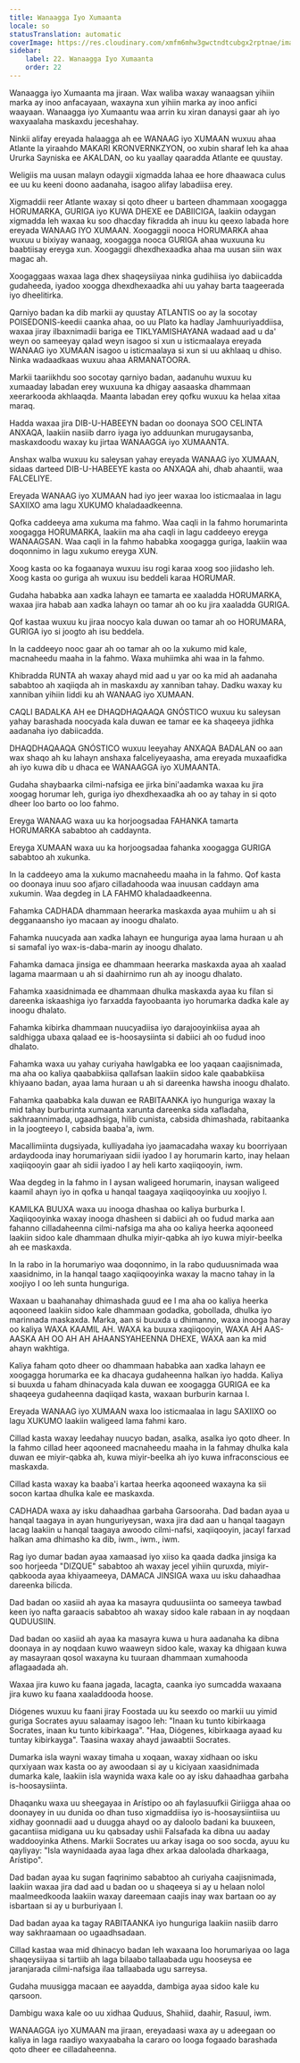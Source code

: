 ```yaml
---
title: Wanaagga Iyo Xumaanta
locale: so
statusTranslation: automatic
coverImage: https://res.cloudinary.com/xmfm6mhw3gwctndtcubgx2rptnae/image/upload/v1740337243/small_cover_educacion_fundamental_a051170f1c.webp
sidebar:
    label: 22. Wanaagga Iyo Xumaanta
    order: 22
---
```

Wanaagga iyo Xumaanta ma jiraan. Wax waliba waxay wanaagsan yihiin marka ay inoo anfacayaan, waxayna xun yihiin marka ay inoo anfici waayaan. Wanaagga iyo Xumaantu waa arrin ku xiran danaysi gaar ah iyo waxyaalaha maskaxdu jeceshahay.

Ninkii alifay ereyada halaagga ah ee WANAAG iyo XUMAAN wuxuu ahaa Atlante la yiraahdo MAKARI KRONVERNKZYON, oo xubin sharaf leh ka ahaa Ururka Sayniska ee AKALDAN, oo ku yaallay qaaradda Atlante ee quustay.

Weligiis ma uusan malayn odaygii xigmadda lahaa ee hore dhaawaca culus ee uu ku keeni doono aadanaha, isagoo alifay labadiisa erey.

Xigmaddii reer Atlante waxay si qoto dheer u barteen dhammaan xoogagga HORUMARKA, GURIGA iyo KUWA DHEXE ee DABIICIGA, laakiin odaygan xigmadda leh waxaa ku soo dhacday fikradda ah inuu ku qeexo labada hore ereyada WANAAG IYO XUMAAN. Xoogaggii nooca HORUMARKA ahaa wuxuu u bixiyay wanaag, xoogagga nooca GURIGA ahaa wuxuuna ku baabtiisay ereyga xun. Xoogaggii dhexdhexaadka ahaa ma uusan siin wax magac ah.

Xoogaggaas waxaa laga dhex shaqeysiiyaa ninka gudihiisa iyo dabiicadda gudaheeda, iyadoo xoogga dhexdhexaadka ahi uu yahay barta taageerada iyo dheelitirka.

Qarniyo badan ka dib markii ay quustay ATLANTIS oo ay la socotay POISEDONIS-keedii caanka ahaa, oo uu Plato ka hadlay Jamhuuriyaddiisa, waxaa jiray ilbaxnimadii bariga ee TIKLYAMISHAYANA wadaad aad u da' weyn oo sameeyay qalad weyn isagoo si xun u isticmaalaya ereyada WANAAG iyo XUMAAN isagoo u isticmaalaya si xun si uu akhlaaq u dhiso. Ninka wadaadkaas wuxuu ahaa ARMANATOORA.

Markii taariikhdu soo socotay qarniyo badan, aadanuhu wuxuu ku xumaaday labadan erey wuxuuna ka dhigay aasaaska dhammaan xeerarkooda akhlaaqda. Maanta labadan erey qofku wuxuu ka helaa xitaa maraq.

Hadda waxaa jira DIB-U-HABEEYN badan oo doonaya SOO CELINTA ANXAQA, laakiin nasiib darro iyaga iyo adduunkan murugaysanba, maskaxdoodu waxay ku jirtaa WANAAGGA iyo XUMAANTA.

Anshax walba wuxuu ku saleysan yahay ereyada WANAAG iyo XUMAAN, sidaas darteed DIB-U-HABEEYE kasta oo ANXAQA ahi, dhab ahaantii, waa FALCELIYE.

Ereyada WANAAG iyo XUMAAN had iyo jeer waxaa loo isticmaalaa in lagu SAXIIXO ama lagu XUKUMO khaladaadkeenna.

Qofka caddeeya ama xukuma ma fahmo. Waa caqli in la fahmo horumarinta xoogagga HORUMARKA, laakiin ma aha caqli in lagu caddeeyo ereyga WANAAGSAN. Waa caqli in la fahmo hababka xoogagga guriga, laakiin waa doqonnimo in lagu xukumo ereyga XUN.

Xoog kasta oo ka fogaanaya wuxuu isu rogi karaa xoog soo jiidasho leh. Xoog kasta oo guriga ah wuxuu isu beddeli karaa HORUMAR.

Gudaha hababka aan xadka lahayn ee tamarta ee xaaladda HORUMARKA, waxaa jira habab aan xadka lahayn oo tamar ah oo ku jira xaaladda GURIGA.

Qof kastaa wuxuu ku jiraa noocyo kala duwan oo tamar ah oo HORUMARA, GURIGA iyo si joogto ah isu beddela.

In la caddeeyo nooc gaar ah oo tamar ah oo la xukumo mid kale, macnaheedu maaha in la fahmo. Waxa muhiimka ahi waa in la fahmo.

Khibradda RUNTA ah waxay ahayd mid aad u yar oo ka mid ah aadanaha sababtoo ah xaqiiqda ah in maskaxdu ay xanniban tahay. Dadku waxay ku xanniban yihiin liddi ku ah WANAAG iyo XUMAAN.

CAQLI BADALKA AH ee DHAQDHAQAAQA GNÓSTICO wuxuu ku saleysan yahay barashada noocyada kala duwan ee tamar ee ka shaqeeya jidhka aadanaha iyo dabiicadda.

DHAQDHAQAAQA GNÓSTICO wuxuu leeyahay ANXAQA BADALAN oo aan wax shaqo ah ku lahayn anshaxa falceliyeyaasha, ama ereyada muxaafidka ah iyo kuwa dib u dhaca ee WANAAGGA iyo XUMAANTA.

Gudaha shaybaarka cilmi-nafsiga ee jirka bini'aadamka waxaa ku jira xoogag horumar leh, guriga iyo dhexdhexaadka ah oo ay tahay in si qoto dheer loo barto oo loo fahmo.

Ereyga WANAAG waxa uu ka horjoogsadaa FAHANKA tamarta HORUMARKA sababtoo ah caddaynta.

Ereyga XUMAAN waxa uu ka horjoogsadaa fahanka xoogagga GURIGA sababtoo ah xukunka.

In la caddeeyo ama la xukumo macnaheedu maaha in la fahmo. Qof kasta oo doonaya inuu soo afjaro cilladahooda waa inuusan caddayn ama xukumin. Waa degdeg in LA FAHMO khaladaadkeenna.

Fahamka CADHADA dhammaan heerarka maskaxda ayaa muhiim u ah si degganaansho iyo macaan ay inoogu dhalato.

Fahamka nuucyada aan xadka lahayn ee hunguriga ayaa lama huraan u ah si samafal iyo wax-is-daba-marin ay inoogu dhalato.

Fahamka damaca jinsiga ee dhammaan heerarka maskaxda ayaa ah xaalad lagama maarmaan u ah si daahirnimo run ah ay inoogu dhalato.

Fahamka xaasidnimada ee dhammaan dhulka maskaxda ayaa ku filan si dareenka iskaashiga iyo farxadda fayoobaanta iyo horumarka dadka kale ay inoogu dhalato.

Fahamka kibirka dhammaan nuucyadiisa iyo darajooyinkiisa ayaa ah saldhigga ubaxa qalaad ee is-hoosaysiinta si dabiici ah oo fudud inoo dhalato.

Fahamka waxa uu yahay curiyaha hawlgabka ee loo yaqaan caajisnimada, ma aha oo kaliya qaababkiisa qallafsan laakiin sidoo kale qaababkiisa khiyaano badan, ayaa lama huraan u ah si dareenka hawsha inoogu dhalato.

Fahamka qaababka kala duwan ee RABITAANKA iyo hunguriga waxay la mid tahay burburinta xumaanta xarunta dareenka sida xafladaha, sakhraannimada, ugaadhsiga, hilib cunista, cabsida dhimashada, rabitaanka in la joogteeyo I, cabsida baaba'a, iwm.

Macallimiinta dugsiyada, kulliyadaha iyo jaamacadaha waxay ku boorriyaan ardaydooda inay horumariyaan sidii iyadoo I ay horumarin karto, inay helaan xaqiiqooyin gaar ah sidii iyadoo I ay heli karto xaqiiqooyin, iwm.

Waa degdeg in la fahmo in I aysan waligeed horumarin, inaysan waligeed kaamil ahayn iyo in qofka u hanqal taagaya xaqiiqooyinka uu xoojiyo I.

KAMILKA BUUXA waxa uu inooga dhashaa oo kaliya burburka I. Xaqiiqooyinka waxay inooga dhasheen si dabiici ah oo fudud marka aan fahanno cilladaheenna cilmi-nafsiga ma aha oo kaliya heerka aqooneed laakiin sidoo kale dhammaan dhulka miyir-qabka ah iyo kuwa miyir-beelka ah ee maskaxda.

In la rabo in la horumariyo waa doqonnimo, in la rabo quduusnimada waa xaasidnimo, in la hanqal taago xaqiiqooyinka waxay la macno tahay in la xoojiyo I oo leh sunta hunguriga.

Waxaan u baahanahay dhimashada guud ee I ma aha oo kaliya heerka aqooneed laakiin sidoo kale dhammaan godadka, gobollada, dhulka iyo marinnada maskaxda. Marka, aan si buuxda u dhimanno, waxa inooga haray oo kaliya WAXA KAAMIL AH. WAXA ka buuxa xaqiiqooyin, WAXA AH AAS-AASKA AH OO AH AH AHAANSYAHEENNA DHEXE, WAXA aan ka mid ahayn wakhtiga.

Kaliya faham qoto dheer oo dhammaan hababka aan xadka lahayn ee xoogagga horumarka ee ka dhacaya gudaheenna halkan iyo hadda. Kaliya si buuxda u faham dhinacyada kala duwan ee xoogagga GURIGA ee ka shaqeeya gudaheenna daqiiqad kasta, waxaan burburin karnaa I.

Ereyada WANAAG iyo XUMAAN waxa loo isticmaalaa in lagu SAXIIXO oo lagu XUKUMO laakiin waligeed lama fahmi karo.

Cillad kasta waxay leedahay nuucyo badan, asalka, asalka iyo qoto dheer. In la fahmo cillad heer aqooneed macnaheedu maaha in la fahmay dhulka kala duwan ee miyir-qabka ah, kuwa miyir-beelka ah iyo kuwa infraconscious ee maskaxda.

Cillad kasta waxay ka baaba'i kartaa heerka aqooneed waxayna ka sii socon kartaa dhulka kale ee maskaxda.

CADHADA waxa ay isku dahaadhaa garbaha Garsooraha. Dad badan ayaa u hanqal taagaya in ayan hunguriyeysan, waxa jira dad aan u hanqal taagayn lacag laakiin u hanqal taagaya awoodo cilmi-nafsi, xaqiiqooyin, jacayl farxad halkan ama dhimasho ka dib, iwm., iwm., iwm.

Rag iyo dumar badan ayaa xamaasad iyo xiiso ka qaada dadka jinsiga ka soo horjeeda "DIZQUE" sababtoo ah waxay jecel yihiin quruxda, miyir-qabkooda ayaa khiyaameeya, DAMACA JINSIGA waxa uu isku dahaadhaa dareenka bilicda.

Dad badan oo xasiid ah ayaa ka masayra quduusiinta oo sameeya tawbad keen iyo nafta garaacis sababtoo ah waxay sidoo kale rabaan in ay noqdaan QUDUUSIIN.

Dad badan oo xasiid ah ayaa ka masayra kuwa u hura aadanaha ka dibna doonaya in ay noqdaan kuwo waaweyn sidoo kale, waxay ka dhigaan kuwa ay masayraan qosol waxayna ku tuuraan dhammaan xumahooda aflagaadada ah.

Waxaa jira kuwo ku faana jagada, lacagta, caanka iyo sumcadda waxaana jira kuwo ku faana xaaladdooda hoose.

Diógenes wuxuu ku faani jiray Foostada uu ku seexdo oo markii uu yimid guriga Socrates ayuu salaamay isagoo leh: "Inaan ku tunto kibirkaaga Socrates, inaan ku tunto kibirkaaga". "Haa, Diógenes, kibirkaaga ayaad ku tuntay kibirkayga". Taasina waxay ahayd jawaabtii Socrates.

Dumarka isla wayni waxay timaha u xoqaan, waxay xidhaan oo isku qurxiyaan wax kasta oo ay awoodaan si ay u kiciyaan xaasidnimada dumarka kale, laakiin isla waynida waxa kale oo ay isku dahaadhaa garbaha is-hoosaysiinta.

Dhaqanku waxa uu sheegayaa in Arístipo oo ah faylasuufkii Giriigga ahaa oo doonayey in uu dunida oo dhan tuso xigmaddiisa iyo is-hoosaysiintiisa uu xidhay goonnadii aad u duugga ahayd oo ay daloolo badani ka buuxeen, gacantiisa midigana uu ku qabsaday ushii Falsafada ka dibna uu aaday waddooyinka Athens. Markii Socrates uu arkay isaga oo soo socda, ayuu ku qayliyay: "Isla waynidaada ayaa laga dhex arkaa daloolada dharkaaga, Arístipo".

Dad badan ayaa ku sugan faqrinimo sababtoo ah curiyaha caajisnimada, laakiin waxaa jira dad aad u badan oo u shaqeeya si ay u helaan nolol maalmeedkooda laakiin waxay dareemaan caajis inay wax bartaan oo ay isbartaan si ay u burburiyaan I.

Dad badan ayaa ka tagay RABITAANKA iyo hunguriga laakiin nasiib darro way sakhraamaan oo ugaadhsadaan.

Cillad kastaa waa mid dhinacyo badan leh waxaana loo horumariyaa oo laga shaqeysiiyaa si tartiib ah laga bilaabo tallaabada ugu hooseysa ee jaranjarada cilmi-nafsiga ilaa tallaabada ugu sarreysa.

Gudaha muusigga macaan ee aayadda, dambiga ayaa sidoo kale ku qarsoon.

Dambigu waxa kale oo uu xidhaa Quduus, Shahiid, daahir, Rasuul, iwm.

WANAAGGA iyo XUMAAN ma jiraan, ereyadaasi waxa ay u adeegaan oo kaliya in laga raadiyo waxyaabaha la cararo oo looga fogaado barashada qoto dheer ee cilladaheenna.

